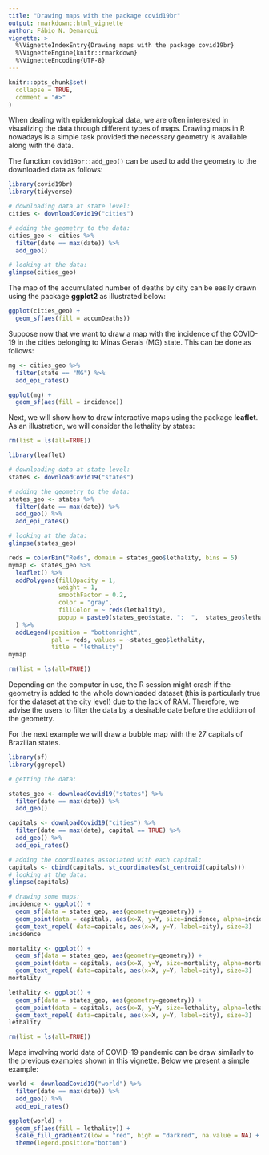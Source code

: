 ```yaml
---
title: "Drawing maps with the package covid19br"
output: rmarkdown::html_vignette
author: Fábio N. Demarqui
vignette: >
  %\VignetteIndexEntry{Drawing maps with the package covid19br}
  %\VignetteEngine{knitr::rmarkdown}
  %\VignetteEncoding{UTF-8}
---
```


```r
knitr::opts_chunk$set(
  collapse = TRUE,
  comment = "#>"
)
```

When dealing with epidemiological data, we are often interested in visualizing the data through different types of maps. Drawing maps in R nowadays is a simple task provided the necessary geometry is available along with the data. 

The function `covid19br::add_geo()` can be used to add the geometry to the downloaded data as follows:

```r

library(covid19br)
library(tidyverse)

# downloading data at state level:
cities <- downloadCovid19("cities") 

# adding the geometry to the data:
cities_geo <- cities %>%
  filter(date == max(date)) %>%
  add_geo()

# looking at the data:
glimpse(cities_geo)

```

The map of the accumulated number of deaths by city can be easily drawn using the package __ggplot2__ as illustrated below:

```r
ggplot(cities_geo) +
  geom_sf(aes(fill = accumDeaths)) 
```

Suppose now that we want to draw a map with the incidence of the COVID-19 in the cities belonging to Minas Gerais (MG) state. This can be done as follows:

```r

mg <- cities_geo %>%
  filter(state == "MG") %>%
  add_epi_rates()

ggplot(mg) +
  geom_sf(aes(fill = incidence)) 
```

Next, we will show how to draw interactive maps using the package __leaflet__. As an illustration, we will consider the lethality by states:

```r
rm(list = ls(all=TRUE))
```


```r
library(leaflet)

# downloading data at state level:
states <- downloadCovid19("states") 

# adding the geometry to the data:
states_geo <- states %>%
  filter(date == max(date)) %>%
  add_geo() %>%
  add_epi_rates()

# looking at the data:
glimpse(states_geo)

reds = colorBin("Reds", domain = states_geo$lethality, bins = 5)
mymap <- states_geo %>%
  leaflet() %>%
  addPolygons(fillOpacity = 1, 
              weight = 1,
              smoothFactor = 0.2,
              color = "gray",
              fillColor = ~ reds(lethality),
              popup = paste0(states_geo$state, ":  ",  states_geo$lethality, 2)
  ) %>%
  addLegend(position = "bottomright", 
            pal = reds, values = ~states_geo$lethality, 
            title = "lethality")
mymap  

```


```r
rm(list = ls(all=TRUE))
```

Depending on the computer in use, the R session might crash if the geometry is added to the whole downloaded dataset (this is particularly true for the dataset at the city level) due to the lack of RAM. Therefore, we advise the users to filter the data by a desirable date before the addition of the geometry.

For the next example we will draw a bubble map with the 27 capitals of Brazilian states.

```r
library(sf)
library(ggrepel)

# getting the data:

states_geo <- downloadCovid19("states") %>%
  filter(date == max(date)) %>%
  add_geo() 

capitals <- downloadCovid19("cities") %>%
  filter(date == max(date), capital == TRUE) %>%
  add_geo() %>%
  add_epi_rates()

# adding the coordinates associated with each capital:
capitals <- cbind(capitals, st_coordinates(st_centroid(capitals)))  
# looking at the data:
glimpse(capitals)  

# drawing some maps:
incidence <- ggplot() +
  geom_sf(data = states_geo, aes(geometry=geometry)) +
  geom_point(data = capitals, aes(x=X, y=Y, size=incidence, alpha=incidence), color = "orange") +
  geom_text_repel( data=capitals, aes(x=X, y=Y, label=city), size=3)
incidence

mortality <- ggplot() +
  geom_sf(data = states_geo, aes(geometry=geometry)) +
  geom_point(data = capitals, aes(x=X, y=Y, size=mortality, alpha=mortality), color = "red") +
  geom_text_repel( data=capitals, aes(x=X, y=Y, label=city), size=3)
mortality

lethality <- ggplot() +
  geom_sf(data = states_geo, aes(geometry=geometry)) +
  geom_point(data = capitals, aes(x=X, y=Y, size=lethality, alpha=lethality), color = "darkred") +
  geom_text_repel( data=capitals, aes(x=X, y=Y, label=city), size=3)
lethality

```


```r
rm(list = ls(all=TRUE))
```

Maps involving world data of COVID-19 pandemic can be draw similarly to the previous examples shown in this vignette. Below we present a simple example:

```r
world <- downloadCovid19("world") %>%
  filter(date == max(date)) %>%
  add_geo() %>%
  add_epi_rates()

ggplot(world) +
  geom_sf(aes(fill = lethality)) + 
  scale_fill_gradient2(low = "red", high = "darkred", na.value = NA) +
  theme(legend.position="bottom")
```
